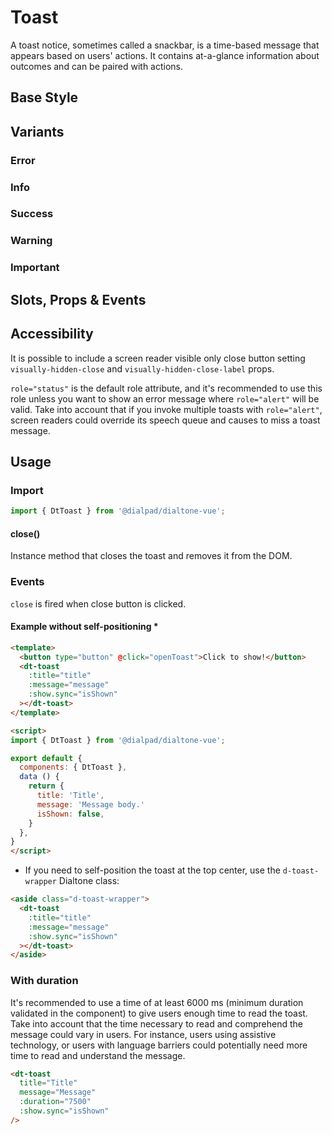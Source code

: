 

<Meta of={ToastStories}/>

# Toast

<Subtitle>
  A toast notice, sometimes called a snackbar, is a time-based message that appears based on users' actions.
  It contains at-a-glance information about outcomes and can be paired with actions.
</Subtitle>

## Base Style

<Canvas>
  <Story id="components-toast--default" />
</Canvas>

## Variants

### Error

<Canvas>
  <Story id="components-toast--error" />
</Canvas>

### Info

<Canvas>
  <Story id="components-toast--info" />
</Canvas>

### Success

<Canvas>
  <Story id="components-toast--success" />
</Canvas>

### Warning

<Canvas>
  <Story id="components-toast--warning" />
</Canvas>

### Important

<Canvas>
  <Story id="components-toast--important" />
</Canvas>

## Slots, Props & Events

<Controls />

## Accessibility

It is possible to include a screen reader visible only close button setting `visually-hidden-close`
and `visually-hidden-close-label` props.

`role="status"` is the default role attribute, and it's recommended to use this role unless you want to show an
error message where `role="alert"` will be valid. Take into account that if you invoke multiple toasts
with `role="alert"`, screen readers could override its speech queue and causes to miss a toast message.

## Usage

### Import

```jsx
import { DtToast } from '@dialpad/dialtone-vue';
```

#### close()

Instance method that closes the toast and removes it from the DOM.

### Events

`close` is fired when close button is clicked.

#### Example without self-positioning *

```html
<template>
  <button type="button" @click="openToast">Click to show!</button>
  <dt-toast
    :title="title"
    :message="message"
    :show.sync="isShown"
  ></dt-toast>
</template>

<script>
import { DtToast } from '@dialpad/dialtone-vue';

export default {
  components: { DtToast },
  data () {
    return {
      title: 'Title',
      message: 'Message body.'
      isShown: false,
    }
  },
}
</script>
```

* If you need to self-position the toast at the top center, use the `d-toast-wrapper` Dialtone class:

```html
<aside class="d-toast-wrapper">
  <dt-toast
    :title="title"
    :message="message"
    :show.sync="isShown"
  ></dt-toast>
</aside>
```

### With duration

It's recommended to use a time of at least 6000 ms (minimum duration validated in the component) to give users enough
time to read the toast. Take into account that the time necessary to read and comprehend the message could vary in
users.
For instance, users using assistive technology, or users with language barriers could potentially need more time to
read and understand the message.

```html
<dt-toast
  title="Title"
  message="Message"
  :duration="7500"
  :show.sync="isShown"
/>
```
